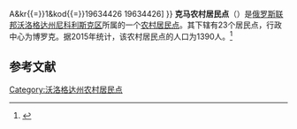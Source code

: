 {{Infobox Settlement
| official_name = 克马农村居民点
| native_name = Кемское сельское поселение
| settlement_type = [[农村居民点|农村居民点]]
| subdivision_type = [[国家|国家]]
| subdivision_type1 = [[州_(俄罗斯)|州]]
| subdivision_type2 = [[区_(苏联)|区]]
| subdivision_name = {{RUS}}
| subdivision_name1 = [[沃洛格达州|沃洛格达州]]
| subdivision_name2 = [[尼科利斯克区|尼科利斯克区]]
| seat_type = 行政中心
| seat = 博罗克
| population_as_of=2015
| population_footnotes = <ref name=stat />
| population_total = 1390
| coordinates_display = inline,title
| latd = 59 | latm = 30 | lats = 6 | latNS = N
| longd = 44 | longm = 45 | longs = 48 | longEW = E
| timezone = [[莫斯科时间|MSK]]
| utc_offset = +3
| blank_name = [[俄罗斯市政土地区划代码|OKTMO编码]]
| blank_info = [http://classif.spb.ru/classificators/view/tma.php?st{{=}}A&kr{{=}}1&kod{{=}}19634426 19634426]
}}
'''克马农村居民点'''（{{lang-ru|Кемское сельское поселение}}）是[[俄罗斯联邦|俄罗斯联邦]][[沃洛格达州|沃洛格达州]][[尼科利斯克区|尼科利斯克区]]所属的一个[[农村居民点|农村居民点]]。其下辖有23个居民点，行政中心为博罗克。据2015年统计，该农村居民点的人口为1390人。<ref name=stat>{{cite web |url=http://www.gks.ru/free_doc/doc_2015/bul_dr/mun_obr2015.rar |title=Численность населения Российской Федерации по муниципальным образованиям на 1 января 2015 года |accessdate=2015-08-06 |archiveurl=https://www.webcitation.org/6aaNzOlFO?url=http://www.gks.ru/free_doc/doc_2015/bul_dr/mun_obr2015.rar |archivedate=2015-08-06 |language=ru |deadurl=yes }}</ref>

== 参考文献 ==
{{reflist}}

{{Russia-stub}}

[[Category:沃洛格达州农村居民点|Category:沃洛格达州农村居民点]]